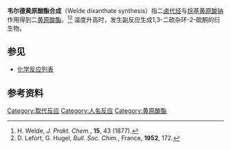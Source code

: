 '''韦尔德黄原酸酯合成'''（Welde dixanthate synthesis）指二[[卤代烃|卤代烃]]与[[烷基|烷基]][[黄原酸|黄原酸]][[钠|钠]]作用得到二[[黄原酸酯|黄原酸酯]]。<ref>H. Welde, ''J. Prakt. Chem.'', '''15''', 43 (1877).</ref><ref>D. Lefort, G. Hugel, ''Bull. Soc. Chim.'', France, '''1952''', 172.</ref> 温度升高时，发生副反应生成1,3-二硫杂环-2-硫酮的衍生物。

== 参见 ==
*[[化学反应列表|化学反应列表]]

== 参考资料 ==
{{reflist}}

[[Category:取代反应|Category:取代反应]]
[[Category:人名反应|Category:人名反应]]
[[Category:黄原酸酯|Category:黄原酸酯]]